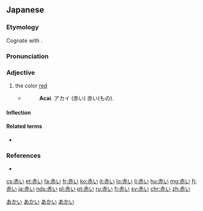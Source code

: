 ==Japanese==
{{ja-kanjitab|あか|sort=あかい|yomi=kun}}

===Etymology===
{{ja-adj-ku|赤し|aka}} Cognate with {{m|ja|明るい|akarui|bright}}.

===Pronunciation===
{{ja-pron|yomi=k|あかい|acc=0|acc_ref=SMK2}}

===Adjective===
{{ja-adj|infl=い|あかい}}

# the color [[red]]
#* {{RQ:Nippo Jisho|9}}
#*: '''Acai'''. アカイ (赤い) 赤い(もの).

====Inflection====
{{ja-i|あか}}

====Related terms====
* {{l|ja|赤|tr=aka}}

===References===
* {{R:Nippo Jisho}}

[[Category:ja:Colors|あかい]]
[[Category:ja:Reds|あかい]]
[[Category:1000 Japanese basic words|あかい]]
[[Category:ja:JLPT-5|あかい]]

[[cs:赤い]]
[[et:赤い]]
[[fa:赤い]]
[[fr:赤い]]
[[ko:赤い]]
[[it:赤い]]
[[lo:赤い]]
[[li:赤い]]
[[hu:赤い]]
[[mg:赤い]]
[[fj:赤い]]
[[ja:赤い]]
[[nds:赤い]]
[[pl:赤い]]
[[pt:赤い]]
[[ru:赤い]]
[[fi:赤い]]
[[sv:赤い]]
[[chr:赤い]]
[[zh:赤い]]